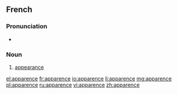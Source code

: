 ==French==
===Pronunciation===
*{{audio|Fr-apparence.ogg|audio}}

===Noun===
{{fr-noun|f}}

#[[appearance]]

[[el:apparence]]
[[fr:apparence]]
[[io:apparence]]
[[li:apparence]]
[[mg:apparence]]
[[pl:apparence]]
[[ru:apparence]]
[[vi:apparence]]
[[zh:apparence]]